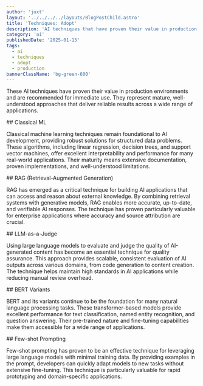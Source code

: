 ```yaml
---
author: 'juxt'
layout: '../../../../layouts/BlogPostChild.astro'
title: 'Techniques: Adopt'
description: 'AI techniques that have proven their value in production environments and are recommended for immediate use'
category: 'ai'
publishedDate: '2025-01-15'
tags:
  - ai
  - techniques
  - adopt
  - production
bannerClassName: 'bg-green-600'
---
```


These AI techniques have proven their value in production environments and are recommended for immediate use. They represent mature, well-understood approaches that deliver reliable results across a wide range of applications.

<div data-radar='true' data-meta='{"label":"Classical ML"}' />
## Classical ML

Classical machine learning techniques remain foundational to AI development, providing robust solutions for structured data problems. These algorithms, including linear regression, decision trees, and support vector machines, offer excellent interpretability and performance for many real-world applications. Their maturity means extensive documentation, proven implementations, and well-understood limitations.

<div
  data-radar='true'
  data-meta='{"label":"RAG (Retrieval-Augmented Generation)"}'
/>
## RAG (Retrieval-Augmented Generation)

RAG has emerged as a critical technique for building AI applications that can access and reason about external knowledge. By combining retrieval systems with generative models, RAG enables more accurate, up-to-date, and verifiable AI responses. The technique has proven particularly valuable for enterprise applications where accuracy and source attribution are crucial.

<div data-radar='true' data-meta='{"label":"LLM-as-a-Judge"}' />
## LLM-as-a-Judge

Using large language models to evaluate and judge the quality of AI-generated content has become an essential technique for quality assurance. This approach provides scalable, consistent evaluation of AI outputs across various domains, from code generation to content creation. The technique helps maintain high standards in AI applications while reducing manual review overhead.

<div data-radar='true' data-meta='{"label":"BERT Variants"}' />
## BERT Variants

BERT and its variants continue to be the foundation for many natural language processing tasks. These transformer-based models provide excellent performance for text classification, named entity recognition, and question answering. Their pre-trained nature and fine-tuning capabilities make them accessible for a wide range of applications.

<div data-radar='true' data-meta='{"label":"Few-shot Prompting"}' />
## Few-shot Prompting

Few-shot prompting has proven to be an effective technique for leveraging large language models with minimal training data. By providing examples in the prompt, developers can quickly adapt models to new tasks without extensive fine-tuning. This technique is particularly valuable for rapid prototyping and domain-specific applications.
